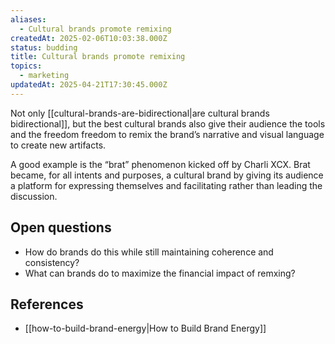 ```yaml
---
aliases:
  - Cultural brands promote remixing
createdAt: 2025-02-06T10:03:38.000Z
status: budding
title: Cultural brands promote remixing
topics:
  - marketing
updatedAt: 2025-04-21T17:30:45.000Z
---
```

Not only [[cultural-brands-are-bidirectional|are cultural brands bidirectional]], but the best cultural brands also give their audience the tools and the freedom freedom to remix the brand’s narrative and visual language to create new artifacts.

A good example is the “brat” phenomenon kicked off by Charli XCX. Brat became, for all intents and purposes, a cultural brand by giving its audience a platform for expressing themselves and facilitating rather than leading the discussion.

## Open questions

- How do brands do this while still maintaining coherence and consistency?
- What can brands do to maximize the financial impact of remxing?

## References

- [[how-to-build-brand-energy|How to Build Brand Energy]]
